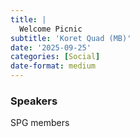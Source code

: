 ```yaml
---
title: |
  Welcome Picnic
subtitle: 'Koret Quad (MB)'
date: '2025-09-25'
categories: [Social]
date-format: medium 
---
```


### Speakers  
SPG members


